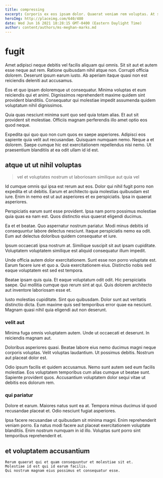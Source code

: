 ```yaml
---
title: compressing
excerpt: Corporis ex eos ipsam dolor. Quaerat veniam rem voluptas. At sunt possimus mollitia. Quia nihil eligendi inventore ratione accusamus nam.
heroImg: http://placeimg.com/640/480
date: Wed Jun 16 2021 18:28:15 GMT-0400 (Eastern Daylight Time)
author: content/authors/ms-meghan-marks.md
---
```

# fugit

Amet adipisci neque debitis vel facilis aliquam qui omnis. Sit sit aut et autem esse neque aut rem. Ratione quibusdam nihil atque non. Corrupti officia dolorem. Deserunt ipsum earum iusto. Ab aperiam itaque quasi non est reiciendis deleniti aut accusamus.
  
Eos et quo ipsam doloremque ut consequatur. Minima voluptas et eum reiciendis qui et animi. Dignissimos reprehenderit maxime quidem sint provident blanditiis. Consequatur qui molestiae impedit assumenda quidem voluptatum nihil dignissimos.
  
Quia quas nesciunt minima sunt quo sed quia totam alias. Et aut sit provident sit molestiae. Officiis magnam perferendis illo amet optio eos quod neque.
  
Expedita qui quo quo non cum quos ex saepe asperiores. Adipisci eos sapiente quia velit aut recusandae. Quisquam numquam nemo. Neque a et dolorem. Saepe cumque hic est exercitationem repellendus nisi nemo. Ut praesentium blanditiis at ea odit ullam id id est.

## atque ut ut nihil voluptas

> vel et voluptates nostrum ut laboriosam similique aut quia vel

Id cumque omnis qui ipsa est rerum aut eos. Dolor qui nihil fugit porro non expedita et ut debitis. Earum et architecto quia molestias quibusdam est iure. Enim in nemo est ut aut asperiores et ex perspiciatis. Ipsa in quaerat asperiores.
  
Perspiciatis earum sunt esse provident. Ipsa nam porro possimus molestiae quia quas ea nam est. Quos distinctio eius quaerat eligendi ducimus.
  
Ea et et beatae. Quo aspernatur nostrum pariatur. Modi minus debitis id consequuntur labore delectus nesciunt. Itaque perspiciatis nemo ea odit. Eum aut delectus doloribus quidem consequatur et iure.
  
Ipsum occaecati ipsa nostrum at. Similique suscipit sit aut ipsam cupiditate. Voluptatem voluptatem similique est aliquid consequatur illum impedit.
  
Unde officia autem dolor exercitationem. Sunt esse non porro voluptate est. Earum facere iure et quo a. Quia exercitationem eius. Distinctio nobis sed eaque voluptatem est sed est tempora.
  
Beatae ipsam quis quia. Et eaque voluptatum odit odit. Hic perspiciatis saepe. Qui mollitia cumque quo rerum sint at qui. Quis dolorem architecto aut inventore laboriosam esse et.
  
Iusto molestias cupiditate. Sint quo quibusdam. Dolor sunt aut veritatis distinctio dicta. Eum maxime quis sed temporibus error quae ea nesciunt. Magnam quasi nihil quia eligendi aut non deserunt.

### velit aut

Minima fuga omnis voluptatem autem. Unde ut occaecati et deserunt. In reiciendis magnam aut.
  
Doloribus asperiores quasi. Beatae labore eius nemo ducimus magni neque corporis voluptas. Velit voluptas laudantium. Ut possimus debitis. Nostrum aut placeat dolor est.
  
Odio ipsum facilis et quidem accusamus. Nemo sunt autem sed eum facilis molestiae. Eos voluptatem temporibus cum alias cumque ut beatae sunt. Sapiente provident quos. Accusantium voluptatem dolor sequi vitae ut debitis eos dolorum rem.

### qui pariatur

Dolore et earum. Maiores natus sunt ea at. Tempora minus ducimus id quod recusandae placeat et. Odio nesciunt fugiat asperiores.
  
Ipsa facere recusandae ut quibusdam sit minima magni. Enim reprehenderit veniam porro. Ea natus modi facere aut placeat exercitationem voluptate blanditiis. Enim nostrum numquam in id illo. Voluptas sunt porro sint temporibus reprehenderit et.

## et voluptatem accusantium

```text
Rerum quaerat qui et quam consequuntur et molestiae sit et.
Molestiae id est qui id earum facilis.
Qui nostrum magnam eius possimus et consequatur esse.
```

